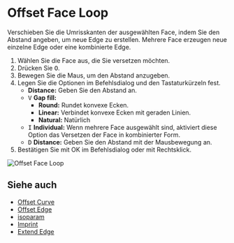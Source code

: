 
# Offset Face Loop

<Reference shortcut="O" command="Offset Face Loop" button="" />

Verschieben Sie die Umrisskanten der ausgewählten Face, indem Sie den Abstand angeben, um neue Edge zu erstellen. Mehrere Face erzeugen neue einzelne Edge oder eine kombinierte Edge.

1. Wählen Sie die Face aus, die Sie versetzen möchten.
2. Drücken Sie <kbd>O</kbd>.
3. Bewegen Sie die Maus, um den Abstand anzugeben.
4. Legen Sie die Optionen im Befehlsdialog und den Tastaturkürzeln fest.
   - **Distance:** Geben Sie den Abstand an.
   - <kbd>V</kbd> **Gap fill:**
        - **Round:** Rundet konvexe Ecken.
        - **Linear:** Verbindet konvexe Ecken mit geraden Linien.
        - **Natural:** Natürlich
   - <kbd>I</kbd> **Individual:** Wenn mehrere Face ausgewählt sind, aktiviert diese Option das Versetzen der Face in kombinierter Form.
   - <kbd>D</kbd> **Distance:** Geben Sie den Abstand mit der Mausbewegung an.
5. Bestätigen Sie mit OK im Befehlsdialog oder mit Rechtsklick.

![Offset Face Loop](/img/offset-face-loop.gif)

## Siehe auch
- [Offset Curve](./offset-curve)
- [Offset Edge](./offset-edge)
- [isoparam](./isoparam)
- [Imprint](./imprint)
- [Extend Edge](./extend-edge)